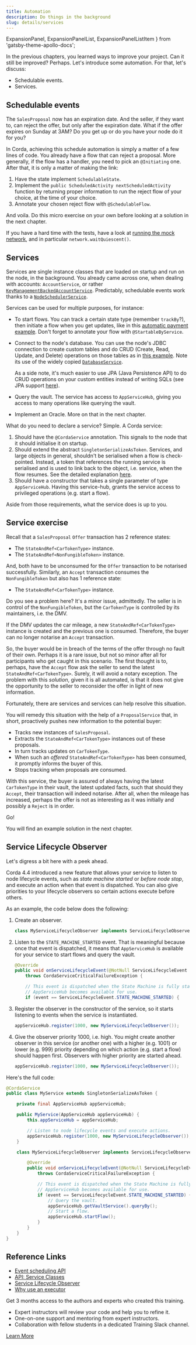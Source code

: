 ```yaml
---
title: Automation
description: Do things in the background
slug: details/services
---
```



  ExpansionPanel,
  ExpansionPanelList,
  ExpansionPanelListItem
} from 'gatsby-theme-apollo-docs';

In the previous chapters, you learned ways to improve your project. Can it still be improved? Perhaps. Let's introduce some automation. For that, let's discuss:

* Schedulable events.
* Services.

## Schedulable events

The `SalesProposal` now has an expiration date. And the seller, if they want to, can reject the offer, but only after the expiration date. What if the offer expires on Sunday at 3AM? Do you get up or do you have your node do it for you?

In Corda, achieving this schedule automation is simply a matter of a few lines of code. You already have a flow that can reject a proposal. More generally, if the flow has a handler, you need to pick an `@Initiating` one. After that, it is only a matter of making the link:

1. Have the state implement `SchedulableState`.
2. Implement the `public ScheduledActivity nextScheduledActivity` function by returning proper information to run the reject flow of your choice, at the time of your choice.
3. Annotate your chosen reject flow with `@SchedulableFlow`.

And voila. Do this micro exercise on your own before looking at a solution in the next chapter.

<HighlightBox type="tip">

If you have a hard time with the tests, have a look at [running the mock network](https://docs.corda.net/docs/corda-os/4.3/api-testing.html#running-the-network), and in particular `network.waitQuiescent()`.

</HighlightBox>

## Services

Services are single instance classes that are loaded on startup and run on the node, in the background. You already came across one, when dealing with accounts: `AccountService`, or rather [`KeyManagementBackedAccountService`](https://github.com/corda/accounts/blob/release/1.0/workflows/src/main/kotlin/com/r3/corda/lib/accounts/workflows/services/KeyManagementBackedAccountService.kt#L26-L27). Predictably, schedulable events work thanks to a [`NodeSchedulerService`](https://docs.corda.net/docs/corda-os/4.3/node-services.html#nodeschedulerservice).

Services can be used for multiple purposes, for instance:

* To start flows. You can track a certain state type (remember `trackBy`?), then initiate a flow when you get updates, like in this [automatic payment example](https://github.com/corda/samples/blob/62722858a2f50512a9445e1f79b4619d2e8199d0/autopayroll-CordaService/workflows-java/src/main/java/net/corda/examples/autopayroll/flows/AutoPaymentService.java#L30-L40). Don't forget to annotate your flow with `@StartableByService`.
* Connect to the node's database. You can use the node's JDBC connection to create custom tables and do CRUD (Create, Read, Update, and Delete) operations on those tables as in [this example](https://github.com/corda/samples/blob/release-V4/flow-db/workflows-java/src/main/java/com/flowdb/CryptoValuesDatabaseService.java). Note its use of the widely copied [`DatabaseService`](https://github.com/corda/samples/blob/release-V4/flow-db/workflows-java/src/main/java/com/flowdb/DatabaseService.java).

    As a side note, it's much easier to use JPA (Java Persistence API) to do CRUD operations on your custom entities instead of writing SQLs (see JPA support [here](https://docs.corda.net/docs/corda-os/4.3/api-persistence.html#jpa-support)).
* Query the vault. The service has access to `AppServiceHub`, giving you access to many operations like querying the vault.
* Implement an Oracle. More on that in the next chapter.

What do you need to declare a service? Simple. A Corda service:

1. Should have the `@CordaService` annotation. This signals to the node that it should initialise it on startup.
2. Should extend the abstract `SingletonSerializeAsToken`. Services, and large objects in general, shouldn't be serialised when a flow is check-pointed. Instead, a token that references the running service is serialised and is used to link back to the object, i.e. service, when the flow resumes. See the detailed explanation [here](https://github.com/corda/samples/blob/62722858a2f50512a9445e1f79b4619d2e8199d0/timesheet-example/workflows-java/src/main/java/com/example/service/SalaryRateOracle.java#L3-L11).
3. Should have a constructor that takes a single parameter of type `AppServiceHub`. Having this service-hub, grants the service access to privileged operations (e.g. start a flow).

Aside from those requirements, what the service does is up to you.

## Service exercise

Recall that a `SalesProposal` `Offer` transaction has 2 reference states:

* The `StateAndRef<CarTokenType>` instance.
* The `StateAndRef<NonFungibleToken>` instance.

And, both have to be unconsumed for the `Offer` transaction to be notarised successfully. Similarly, an `Accept` transaction consumes the `NonFungibleToken` but also has 1 reference state:

* The `StateAndRef<CarTokenType>` instance.

Do you see a problem here? It's a minor issue, admittedly. The seller is in control of the `NonFungibleToken`, but the `CarTokenType` is controlled by its maintainers, i.e. the DMV.

<HighlightBox type="warn">

If the DMV updates the car mileage, a new `StateAndRef<CarTokenType>` instance is created and the previous one is consumed. Therefore, the buyer can no longer notarise an `Accept` transaction.

</HighlightBox>

So, the buyer would be in breach of the terms of the offer through no fault of their own. Perhaps it is a rare issue, but not so minor after all for participants who get caught in this scenario. The first thought is to, perhaps, have the `Accept` flow ask the seller to send the latest `StateAndRef<CarTokenType>`. Surely, it will avoid a notary exception. The problem with this _solution_, given it is all automated, is that it does not give the opportunity to the seller to reconsider the offer in light of new information.

Fortunately, there are services and services can help resolve this situation.

You will remedy this situation with the help of a `ProposalService` that, in short, proactively pushes new information to the potential buyer:

* Tracks new instances of `SalesProposal`.
* Extracts the `StateAndRef<CarTokenType>` instances out of these proposals.
* In turn tracks updates on `CarTokenType`.
* When such an _offered_ `StateAndRef<CarTokenType>` has been consumed, it promptly informs the buyer of this.
* Stops tracking when proposals are consumed.

With this service, the buyer is assured of always having the latest `CarTokenType` in their vault, the latest updated facts, such that should they `Accept`, their transaction will indeed notarise. After all, when the mileage has increased, perhaps the offer is not as interesting as it was initially and possibly a `Reject` is in order.

Go!

You will find an example solution in the next chapter.

## Service Lifecycle Observer

Let's digress a bit here with a peek ahead.

Corda 4.4 introduced a new feature that allows your service to listen to node lifecycle events, such as _state machine started_ or _before node stop_, and execute an action when that event is dispatched. You can also give priorities to your lifecycle observers so certain actions execute before others.

As an example, the code below does the following:

1. Create an observer.

    ```java
    class MyServiceLifecycleObserver implements ServiceLifecycleObserver
    ```

2. Listen to the `STATE_MACHINE_STARTED` event. That is meaningful because once that event is dispatched, it means that `AppServiceHub` is available for your service to start flows and query the vault.

    ```java
    @Override
    public void onServiceLifecycleEvent(@NotNull ServiceLifecycleEvent event)
    	throws CordaServiceCriticalFailureException {

    	// This event is dispatched when the State Machine is fully started, and
    	// AppServiceHub becomes available for use.
    	if (event == ServiceLifecycleEvent.STATE_MACHINE_STARTED) {
    ```

3. Register the observer in the constructor of the service, so it starts listening to events when the service is instantiated.

    ```java
    appServiceHub.register(1000, new MyServiceLifecycleObserver());
    ```

4. Give the observer priority 1000, i.e. high. You might create another observer in this service (or another one) with a higher (e.g. 1001) or lower (e.g. 999) priority depending on which action (e.g. start a flow) should happen first. Observers with higher priority are started ahead.

    ```java
    appServiceHub.register(1000, new MyServiceLifecycleObserver());
    ```

Here's the full code:

```java
@CordaService
public class MyService extends SingletonSerializeAsToken {

	private final AppServiceHub appServiceHub;

	public MyService(AppServiceHub appServiceHub) {
		this.appServiceHub = appServiceHub;

		// Listen to node lifecycle events and execute actions.
		appServiceHub.register(1000, new MyServiceLifecycleObserver());
	}

	class MyServiceLifecycleObserver implements ServiceLifecycleObserver {

		@Override
		public void onServiceLifecycleEvent(@NotNull ServiceLifecycleEvent event)
			throws CordaServiceCriticalFailureException {

			// This event is dispatched when the State Machine is fully started, and
			// AppServiceHub becomes available for use.
			if (event == ServiceLifecycleEvent.STATE_MACHINE_STARTED) {
				// Query the vault.
				appServiceHub.getVaultService().queryBy();
				// Start a flow.
				appServiceHub.startFlow();
			}
		}
	}
}
```

## Reference Links

* [Event scheduling API](https://docs.corda.net/docs/corda-os/4.3/event-scheduling.html)
* [API: Service Classes](https://docs.corda.net/docs/corda-os/4.4/api-service-classes.html)
* [Service Lifecycle Observer](https://www.corda.net/blog/lifecycle-observer-for-cordaservice/)
* [Why use an executor](https://lankydan.dev/2018/10/05/starting-flows-with-trackby)

<HighlightBox type="support">

Get 3 months access to the authors and experts who created this training.

* Expert instructors will review your code and help you to refine it.
* One-on-one support and mentoring from expert instructors.
* Collaboration with fellow students in a dedicated Training Slack channel.

<div class="cta-wrapper">
<a href="/in-closing/get-paid-support/" class="cta-button">Learn More</a>
</div>

</HighlightBox>
